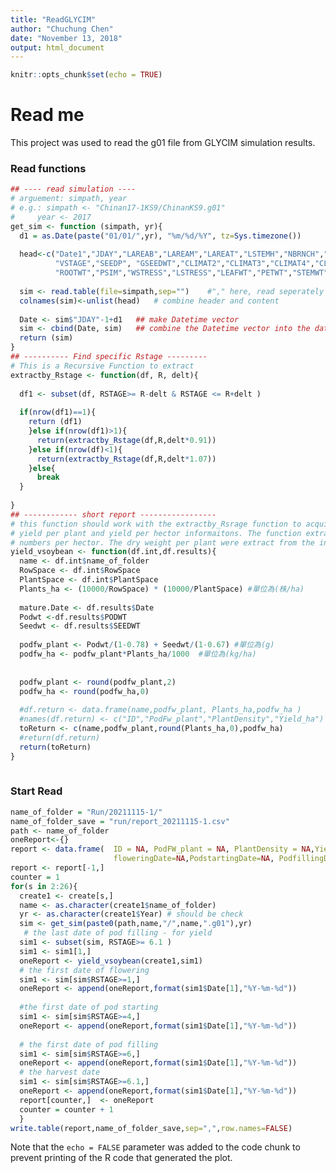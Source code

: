 ```yaml
---
title: "ReadGLYCIM"
author: "Chuchung Chen"
date: "November 13, 2018"
output: html_document
---
```


```r
knitr::opts_chunk$set(echo = TRUE)
```

# Read me
This project was used to read the g01 file from GLYCIM simulation results.

### Read functions
```r
## ---- read simulation ----
# arguement: simpath, year
# e.g.: simpath <- "Chinan17-1KS9/ChinanKS9.g01"
#	  year <- 2017
get_sim <- function (simpath, yr){
  d1 = as.Date(paste("01/01/",yr), "%m/%d/%Y", tz=Sys.timezone())
  
  head<-c("Date1","JDAY","LAREAB","LAREAM","LAREAT","LSTEMH","NBRNCH","NFLRS","PODS","RSTAGE",
          "VSTAGE","SEEDP", "GSEEDWT","CLIMAT2","CLIMAT3","CLIMAT4","CLIMAT1","CLIMAT5","SHTWT",
          "ROOTWT","PSIM","WSTRESS","LSTRESS","LEAFWT","PETWT","STEMWT","SEEDWT","PODWT")
    
  sim <- read.table(file=simpath,sep="")	#"," here, read seperately with header
  colnames(sim)<-unlist(head)	# combine header and content
  
  Date <- sim$"JDAY"-1+d1	## make Datetime vector
  sim <- cbind(Date, sim)	## combine the Datetime vector into the data frame
  return (sim)
}
## ---------- Find specific Rstage ---------
# This is a Recursive Function to extract
extractby_Rstage <- function(df, R, delt){
  
  df1 <- subset(df, RSTAGE>= R-delt & RSTAGE <= R+delt )
  
  if(nrow(df1)==1){
    return (df1)
    }else if(nrow(df1)>1){
      return(extractby_Rstage(df,R,delt*0.91))
    }else if(nrow(df)<1){
      return(extractby_Rstage(df,R,delt*1.07))
    }else{
      break
  }
  
}
## ------------ short report -----------------
# this function should work with the extractby_Rsrage function to acquire the harvest date, 
# yield per plant and yield per hector informaitons. The function extract the planting space and row space to calclate the plant 
# numbers per hector. The dry weight per plant were extract from the input table.
yield_vsoybean <- function(df.int,df.results){
  name <- df.int$name_of_folder
  RowSpace <- df.int$RowSpace
  PlantSpace <- df.int$PlantSpace
  Plants_ha <- (10000/RowSpace) * (10000/PlantSpace) #單位為(株/ha)
  
  mature.Date <- df.results$Date
  Podwt <-df.results$PODWT
  Seedwt <- df.results$SEEDWT
  
  podfw_plant <- Podwt/(1-0.78) + Seedwt/(1-0.67) #單位為(g)
  podfw_ha <- podfw_plant*Plants_ha/1000  #單位為(kg/ha)
  
  
  podfw_plant <- round(podfw_plant,2)
  podfw_ha <- round(podfw_ha,0)
  
  #df.return <- data.frame(name,podfw_plant, Plants_ha,podfw_ha )
  #names(df.return) <- c("ID","PodFw_plant","PlantDensity","Yield_ha")
  toReturn <- c(name,podfw_plant,round(Plants_ha,0),podfw_ha)
  #return(df.return)
  return(toReturn)
}
  
```

### Start Read



```r
name_of_folder = "Run/20211115-1/"
name_of_folder_save = "run/report_20211115-1.csv"
path <- name_of_folder
oneReport<-{}
report <- data.frame(  ID = NA, PodFW_plant = NA, PlantDensity = NA,Yield_ha = NA,
                       floweringDate=NA,PodstartingDate=NA, PodfillingDate=NA, HarvestDate = NA  )
report <- report[-1,]
counter = 1
for(s in 2:26){
  create1 <- create[s,]
  name <- as.character(create1$name_of_folder)
  yr <- as.character(create1$Year) # should be check
  sim <- get_sim(paste0(path,name,"/",name,".g01"),yr)
   # the last date of pod filling - for yield
  sim1 <- subset(sim, RSTAGE>= 6.1 )
  sim1 <- sim1[1,]
  oneReport <- yield_vsoybean(create1,sim1)
  # the first date of flowering
  sim1 <- sim[sim$RSTAGE>=1,]
  oneReport <- append(oneReport,format(sim1$Date[1],"%Y-%m-%d"))
  
  #the first date of pod starting
  sim1 <- sim[sim$RSTAGE>=4,]
  oneReport <- append(oneReport,format(sim1$Date[1],"%Y-%m-%d"))
  
  # the first date of pod filling
  sim1 <- sim[sim$RSTAGE>=6,]
  oneReport <- append(oneReport,format(sim1$Date[1],"%Y-%m-%d"))
  # the harvest date
  sim1 <- sim[sim$RSTAGE>=6.1,]
  oneReport <- append(oneReport,format(sim1$Date[1],"%Y-%m-%d"))
  report[counter,]  <- oneReport
  counter = counter + 1
  }
write.table(report,name_of_folder_save,sep=",",row.names=FALSE)
```

Note that the `echo = FALSE` parameter was added to the code chunk to prevent printing of the R code that generated the plot.
